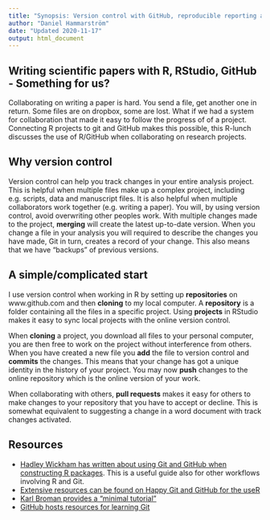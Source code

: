 ```yaml
---
title: "Synopsis: Version control with GitHub, reproducible reporting and collaboration in data analysis"
author: "Daniel Hammarström"
date: "Updated 2020-11-17"
output: html_document
---
```


## Writing scientific papers with R, RStudio, GitHub - Something for us?

Collaborating on writing a paper is hard. You send a file, get another one in return. Some files are on dropbox, some are lost. What if we had a system for collaboration that made it easy to follow the progress of of a project. Connecting R projects to git and GitHub makes this possible, this R-lunch discusses the use of R/GitHub when collaborating on research projects.


## Why version control

Version control can help you track changes in your entire analysis project. This is helpful when multiple files make up a complex project, including e.g. scripts, data and manuscript files. It is also helpful when multiple collaborators work together (e.g. writing a paper). You will, by using version control, avoid overwriting other peoples work. With multiple changes made to the project, **merging** will create the latest up-to-date version. When you change a file in your analysis you will required to describe the changes you have made, Git in turn, creates a record of your change. This also means that we have "backups" of previous versions.

## A simple/complicated start

I use version control when working in R by setting up **repositories** on www.github.com and then **cloning** to my local computer. A **repository** is a folder containing all the files in a specific project. Using **projects** in RStudio makes it easy to sync local projects with the online version control.

When **cloning** a project, you download all files to your personal computer, you are then free to work on the project without interference from others. When you have created a new file you **add** the file to version control and **commits** the changes. This means that your change has got a unique identity in the history of your project. You may now **push** changes to the online repository which is the online version of your work. 

When collaborating with others, **pull requests** makes it easy for others to make changes to your repository that you have to accept or decline. This is somewhat equivalent to suggesting a change in a word document with track changes activated. 

## Resources

- [Hadley Wickham has written about using Git and GitHub when constructing R packages](http://r-pkgs.had.co.nz/git.html). This is a useful guide also for other workflows involving R and Git.
- [Extensive resources can be found on Happy Git and GitHub for the useR](https://happygitwithr.com/)
- [Karl Broman provides a "minimal tutorial"](https://kbroman.org/github_tutorial//)
- [GitHub hosts resources for learning Git](https://try.github.io/)





